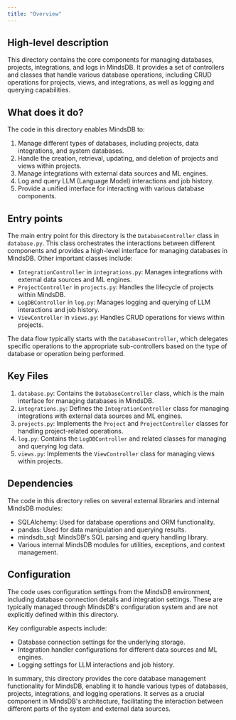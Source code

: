 ```yaml
---
title: "Overview"
---
```


## High-level description
This directory contains the core components for managing databases, projects, integrations, and logs in MindsDB. It provides a set of controllers and classes that handle various database operations, including CRUD operations for projects, views, and integrations, as well as logging and querying capabilities.

## What does it do?
The code in this directory enables MindsDB to:
1. Manage different types of databases, including projects, data integrations, and system databases.
2. Handle the creation, retrieval, updating, and deletion of projects and views within projects.
3. Manage integrations with external data sources and ML engines.
4. Log and query LLM (Language Model) interactions and job history.
5. Provide a unified interface for interacting with various database components.

## Entry points
The main entry point for this directory is the `DatabaseController` class in `database.py`. This class orchestrates the interactions between different components and provides a high-level interface for managing databases in MindsDB. Other important classes include:

- `IntegrationController` in `integrations.py`: Manages integrations with external data sources and ML engines.
- `ProjectController` in `projects.py`: Handles the lifecycle of projects within MindsDB.
- `LogDBController` in `log.py`: Manages logging and querying of LLM interactions and job history.
- `ViewController` in `views.py`: Handles CRUD operations for views within projects.

The data flow typically starts with the `DatabaseController`, which delegates specific operations to the appropriate sub-controllers based on the type of database or operation being performed.

## Key Files
1. `database.py`: Contains the `DatabaseController` class, which is the main interface for managing databases in MindsDB.
2. `integrations.py`: Defines the `IntegrationController` class for managing integrations with external data sources and ML engines.
3. `projects.py`: Implements the `Project` and `ProjectController` classes for handling project-related operations.
4. `log.py`: Contains the `LogDBController` and related classes for managing and querying log data.
5. `views.py`: Implements the `ViewController` class for managing views within projects.

## Dependencies
The code in this directory relies on several external libraries and internal MindsDB modules:

- SQLAlchemy: Used for database operations and ORM functionality.
- pandas: Used for data manipulation and querying results.
- mindsdb_sql: MindsDB's SQL parsing and query handling library.
- Various internal MindsDB modules for utilities, exceptions, and context management.

## Configuration
The code uses configuration settings from the MindsDB environment, including database connection details and integration settings. These are typically managed through MindsDB's configuration system and are not explicitly defined within this directory.

Key configurable aspects include:
- Database connection settings for the underlying storage.
- Integration handler configurations for different data sources and ML engines.
- Logging settings for LLM interactions and job history.

In summary, this directory provides the core database management functionality for MindsDB, enabling it to handle various types of databases, projects, integrations, and logging operations. It serves as a crucial component in MindsDB's architecture, facilitating the interaction between different parts of the system and external data sources.
